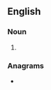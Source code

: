 {{also|éluants}}
==English==

===Noun===
{{head|en|noun plural form}}

# {{plural of|eluant|lang=en}}

===Anagrams===
* {{anagrams|en|lunates|unsteal}}